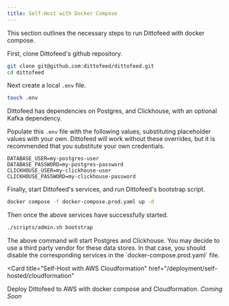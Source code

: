 ```yaml
---
title: Self-Host with Docker Compose
---
```


This section outlines the necessary steps to run Dittofeed with docker compose.

First, clone Dittofeed's github repository.

```bash
git clone git@github.com:dittofeed/dittofeed.git
cd dittofeed
```

Next create a local `.env` file.

```bash
touch .env
```

Dittofeed has dependencies on Postgres, and Clickhouse, with an optional Kafka dependency.

Populate this `.env` file with the following values, substituting placeholder values with your own. Dittofeed will work without these overrides, but it is recommended that you substitute your own credentials.

```properties .env
DATABASE_USER=my-postgres-user
DATABASE_PASSWORD=my-postgres-password
CLICKHOUSE_USER=my-clickhouse-user
CLICKHOUSE_PASSWORD=my-clickhouse-password
```

Finally, start Dittofeed's services, and run Dittofeed's bootstrap script.

```bash
docker compose -f docker-compose.prod.yaml up -d
```

Then once the above services have successfully started.

```bash
./scripts/admin.sh bootstrap
```

<Warning>
  The above command will start Postgres and Clickhouse. You
  may decide to use a third party vendor for these data stores. In that case,
  you should disable the corresponding services in the
  `docker-compose.prod.yaml` file.
</Warning>

<Card
  title="Self-Host with AWS Cloudformation"
  href="/deployment/self-hosted/cloudformation"
>
  Deploy Dittofeed to AWS with docker compose and Cloudformation. *Coming Soon*
</Card>
